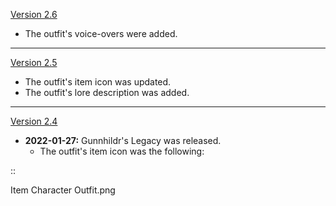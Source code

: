 {{Change History/Header}}
[[Version 2.6]]
* The outfit's voice-overs were added.
----
[[Version 2.5]]
* The outfit's item icon was updated.
* The outfit's lore description was added.
----
[[Version 2.4]]
* '''2022-01-27:''' Gunnhildr's Legacy was released.
** The outfit's item icon was the following:
::<gallery>
Item Character Outfit.png
</gallery>